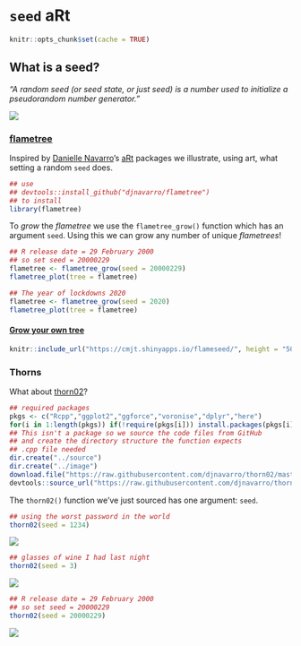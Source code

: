 # `seed` aRt

```r
knitr::opts_chunk$set(cache = TRUE)
```

## What is a seed?

*"A random seed (or seed state, or just seed) is a number used to initialize a pseudorandom number generator."*

![](https://www.incibe-cert.es/sites/default/files/blog/comprobando-aleatoriedad/dilbert.png)

### [flametree](https://github.com/djnavarro/flametree)

Inspired by [Danielle Navarro](https://djnavarro.net/)'s [aRt](https://github.com/djnavarro) packages we illustrate, using art, what setting a random `seed` does.

```r
## use
## devtools::install_github("djnavarro/flametree")
## to install
library(flametree)
```


To *grow* the *flametree* we use the `flametree_grow()` function which has an argument `seed`. Using this we can grow any number of unique *flametrees*!


```r
## R release date = 29 February 2000
## so set seed = 20000229
flametree <- flametree_grow(seed = 20000229) 
flametree_plot(tree = flametree)  
```

```r
## The year of lockdowns 2020
flametree <- flametree_grow(seed = 2020) 
flametree_plot(tree = flametree)  
```

#### [Grow your own tree](https://cmjt.shinyapps.io/flameseed/)


```r
knitr::include_url("https://cmjt.shinyapps.io/flameseed/", height = "500px")
```

### Thorns


What about [thorn02](https://github.com/djnavarro/thorn02)? 


```r
## required packages
pkgs <- c("Rcpp","ggplot2","ggforce","voronise","dplyr","here")
for(i in 1:length(pkgs)) if(!require(pkgs[i])) install.packages(pkgs[i])
## This isn't a package so we source the code files from GitHub
## and create the directory structure the function expects
## .cpp file needed
dir.create("../source")
dir.create("../image")
download.file("https://raw.githubusercontent.com/djnavarro/thorn02/master/source/thorn_02.cpp",destfile = "../source/thorn_02.cpp")
devtools::source_url("https://raw.githubusercontent.com/djnavarro/thorn02/master/source/thorn_02.R")
```

The `thorn02()` function we've just sourced has one argument: `seed`. 

```r
## using the worst password in the world
thorn02(seed = 1234)
```

![](https://raw.githubusercontent.com/cmjt/statbiscuits/master/docs/images/thorn_02_1234.png)


```r
## glasses of wine I had last night
thorn02(seed = 3)
```


![](https://raw.githubusercontent.com/cmjt/statbiscuits/master/docs/images/thorn_02_3.png)


```r
## R release date = 29 February 2000
## so set seed = 20000229
thorn02(seed = 20000229)
```



![](https://raw.githubusercontent.com/cmjt/statbiscuits/master/docs/images/thorn_02_20000229.png)
